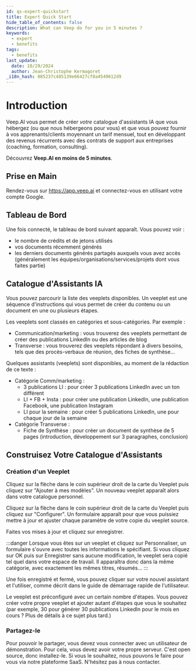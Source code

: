 ```yaml
---
id: qs-expert-quickstart
title: Expert Quick Start
hide_table_of_contents: false
description: What can Veep do for you in 5 minutes ?
keywords:
  - expert
  - benefits
tags:
  - benefits
last_update:
  date: 10/29/2024
  author: Jean-Christophe Kermagoret
_i18n_hash: 085237c485139e66427cf8a4549612d9
---
```


# Introduction

Veep.AI vous permet de créer *votre* catalogue d'assistants IA que vous hébergez (ou que nous hébergeons pour vous) et que vous pouvez fournir à vos apprenants/clients moyennant un tarif mensuel, tout en développant des revenus récurrents avec des contrats de support aux entreprises (coaching, formation, consulting).

Découvrez **Veep.AI en moins de 5 minutes**.

## Prise en Main

Rendez-vous sur https://app.veep.ai et connectez-vous en utilisant votre compte Google.

## Tableau de Bord

Une fois connecté, le tableau de bord suivant apparaît. Vous pouvez voir :
* le nombre de crédits et de jetons utilisés
* vos documents récemment générés
* les derniers documents générés partagés auxquels vous avez accès (généralement les équipes/organisations/services/projets dont vous faites partie)

## Catalogue d'Assistants IA

Vous pouvez parcourir la liste des veeplets disponibles. Un veeplet est une séquence d'instructions qui vous permet de créer du contenu ou un document en une ou plusieurs étapes.

Les veeplets sont classés en catégories et sous-catégories. Par exemple :
* Communication/marketing : vous trouverez des veeplets permettant de créer des publications LinkedIn ou des articles de blog
* Transverse : vous trouverez des veeplets répondant à divers besoins, tels que des procès-verbaux de réunion, des fiches de synthèse...

Quelques assistants (veeplets) sont disponibles, au moment de la rédaction de ce texte :
* Catégorie Comm/marketing :
  * 3 publications LI : pour créer 3 publications LinkedIn avec un ton différent
  * LI + FB + Insta : pour créer une publication LinkedIn, une publication Facebook, une publication Instagram
  * LI pour la semaine : pour créer 5 publications LinkedIn, une pour chaque jour de la semaine
* Catégorie Transverse :
  * Fiche de Synthèse : pour créer un document de synthèse de 5 pages (introduction, développement sur 3 paragraphes, conclusion)

## Construisez Votre Catalogue d'Assistants

### Création d'un Veeplet

Cliquez sur la flèche dans le coin supérieur droit de la carte du Veeplet puis cliquez sur "Ajouter à mes modèles". Un nouveau veeplet apparaît alors dans votre catalogue personnel.

Cliquez sur la flèche dans le coin supérieur droit de la carte du Veeplet puis cliquez sur "Configurer". Un formulaire apparaît pour que vous puissiez mettre à jour et ajuster chaque paramètre de votre copie du veeplet source.

Faites vos mises à jour et cliquez sur enregistrer.

:::danger
Lorsque vous êtes sur un veeplet et cliquez sur Personnaliser, un formulaire s'ouvre avec toutes les informations le spécifiant. Si vous cliquez sur OK puis sur Enregistrer sans aucune modification, le veeplet sera copié tel quel dans votre espace de travail. Il apparaîtra donc dans la même catégorie, avec exactement les mêmes titres, résumés...
:::

Une fois enregistré et fermé, vous pouvez cliquer sur votre nouvel assistant et l'utiliser, comme décrit dans le guide de démarrage rapide de l'utilisateur.

Le veeplet est préconfiguré avec un certain nombre d'étapes. Vous pouvez créer votre propre veeplet et ajouter autant d'étapes que vous le souhaitez (par exemple, 30 pour générer 30 publications LinkedIn pour le mois en cours ? Plus de détails à ce sujet plus tard.)

### Partagez-le

Pour pouvoir le partager, vous devez vous connecter avec un utilisateur de démonstration. Pour cela, vous devez avoir votre propre serveur. C'est open source, donc installez-le. Si vous le souhaitez, nous pouvons le faire pour vous via notre plateforme SaaS. N'hésitez pas à nous contacter.
